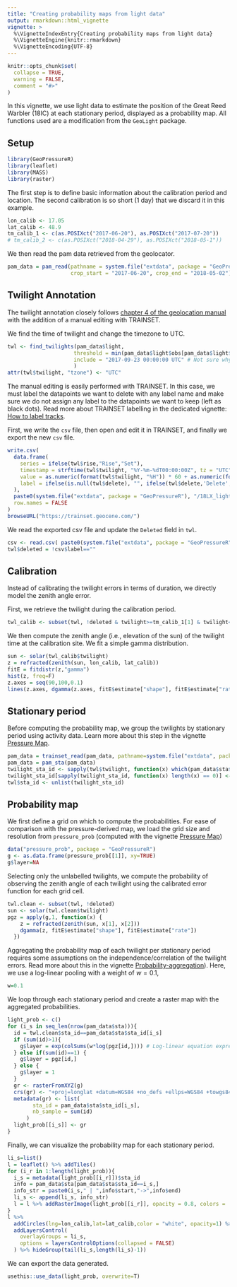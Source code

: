 ```yaml
---
title: "Creating probability maps from light data"
output: rmarkdown::html_vignette
vignette: >
  %\VignetteIndexEntry{Creating probability maps from light data}
  %\VignetteEngine{knitr::rmarkdown}
  %\VignetteEncoding{UTF-8}
---
```


```r
knitr::opts_chunk$set(
  collapse = TRUE,
  warning = FALSE, 
  comment = "#>"
)
```

In this vignette, we use light data to estimate the position of the Great Reed Warbler (18IC) at each stationary period, displayed as a probability map. All functions used are a modification from the `GeoLight` package. 

## Setup

```r
library(GeoPressureR)
library(leaflet)
library(MASS)
library(raster)
```

The first step is to define basic information about the calibration period and location. The second calibration is so short (1 day) that we discard it in this example.

```r
lon_calib <- 17.05	
lat_calib <- 48.9
tm_calib_1 <- c(as.POSIXct("2017-06-20"), as.POSIXct("2017-07-20"))
# tm_calib_2 <- c(as.POSIXct("2018-04-29"), as.POSIXct("2018-05-1"))
```

We then read the pam data retrieved from the geolocator.

```r
pam_data = pam_read(pathname = system.file("extdata", package = "GeoPressureR"),
                    crop_start = "2017-06-20", crop_end = "2018-05-02")
```

## Twilight Annotation

The twilight annotation closely follows [chapter 4 of the geolocation manual](https://geolocationmanual.vogelwarte.ch/twilight.html) with the addition of a manual editing with TRAINSET.

We find the time of twilight and change the timezone to UTC.
```r
twl <- find_twilights(pam_data$light, 
                     threshold = min(pam_data$light$obs[pam_data$light$obs>0]), # first light of the day
                     include = "2017-09-23 00:00:00 UTC" # Not sure why
                     )
attr(twl$twilight, "tzone") <- "UTC" 
```

The manual editing is easily performed with TRAINSET. In this case, we must label the datapoints we want to delete with any label name and make sure we do not assign any label to the datapoints we want to keep (left as black dots). Read more about TRAINSET labelling in the dedicated vignette: [How to label tracks](labeling_tracks.html#introduction-to-trainset).

First, we write the `csv` file, then open and edit it in TRAINSET, and finally we export the new `csv` file.

```r
write.csv(
  data.frame(
    series = ifelse(twl$rise,"Rise","Set"),
    timestamp = strftime(twl$twilight, "%Y-%m-%dT00:00:00Z", tz = "UTC"),
    value = as.numeric(format(twl$twilight, "%H")) * 60 + as.numeric(format(twl$twilight, "%M")),
    label = ifelse(is.null(twl$delete), "", ifelse(twl$delete,'Delete',''))
  ),
  paste0(system.file("extdata", package = "GeoPressureR"), "/18LX_light.csv"),
  row.names = FALSE
)
browseURL("https://trainset.geocene.com/")
```

We read the exported csv file and update the `Deleted` field in `twl`.

```r
csv <- read.csv( paste0(system.file("extdata", package = "GeoPressureR"), "/18LX_light-labeled.csv"))
twl$deleted = !csv$label==""
```

## Calibration

Instead of calibrating the twilight errors in terms of duration, we directly model the zenith angle error.

First, we retrieve the twilight during the calibration period.
```r
twl_calib <- subset(twl, !deleted & twilight>=tm_calib_1[1] & twilight<=tm_calib_1[2])
```

We then compute the zenith angle (i.e., elevation of the sun) of the twilight time at the calibration site.  We fit a simple gamma distribution.

```r
sun <- solar(twl_calib$twilight)
z = refracted(zenith(sun, lon_calib, lat_calib)) 
fitE = fitdistr(z,"gamma")
hist(z, freq=F)
z.axes = seq(90,100,0.1)
lines(z.axes, dgamma(z.axes, fitE$estimate["shape"], fitE$estimate["rate"]), col="red")
```

## Stationary period

Before computing the probability map, we group the twilights by stationary period using activity data. Learn more about this step in the vignette [Pressure Map](pressure-map.html#identifying-stationary-periods).

```r
pam_data = trainset_read(pam_data, pathname=system.file("extdata", package = "GeoPressureR"))
pam_data = pam_sta(pam_data)
twilight_sta_id <- sapply(twl$twilight, function(x) which(pam_data$sta$start < x & x < pam_data$sta$end))
twilight_sta_id[sapply(twilight_sta_id, function(x) length(x) == 0)] <- 0
twl$sta_id <- unlist(twilight_sta_id)
```

## Probability map

We first define a grid on which to compute the probabilities. For ease of comparison with the pressure-derived map, we load the grid size and resolution from `pressure_prob` (computed with the vignette [Pressure Map](pressure#computing-the-map-of-pressure))
```r
data("pressure_prob", package = "GeoPressureR")
g <- as.data.frame(pressure_prob[[1]], xy=TRUE)
g$layer=NA
```

Selecting only the unlabelled twilights, we compute the probability of observing the zenith angle of each twilight using the calibrated error function for each grid cell.

```r
twl.clean <- subset(twl, !deleted)
sun <- solar(twl.clean$twilight)
pgz = apply(g,1, function(x) {
    z = refracted(zenith(sun, x[1], x[2])) 
    dgamma(z, fitE$estimate["shape"], fitE$estimate["rate"])
  })
```

Aggregating the probability map of each twilight per stationary period requires some assumptions on the independence/correlation of the twilight errors. Read more about this in the vignette [Probability-aggregation](Probability-aggregation.html)).
Here, we use a log-linear pooling with a weight of $w=0.1$,

```r
w=0.1
```

We loop through each stationary period and create a raster map with the aggregated probabilities.

```r
light_prob <- c()
for (i_s in seq_len(nrow(pam_data$sta))){
  id = twl.clean$sta_id==pam_data$sta$sta_id[i_s]
  if (sum(id)>1){
    g$layer = exp(colSums(w*log(pgz[id,]))) # Log-linear equation express in log 
  } else if(sum(id)==1) {
    g$layer = pgz[id,]
  } else {
    g$layer = 1
  }
  gr <- rasterFromXYZ(g)
  crs(gr) <- "+proj=longlat +datum=WGS84 +no_defs +ellps=WGS84 +towgs84=0,0,0"
  metadata(gr) <- list(
        sta_id = pam_data$sta$sta_id[i_s],
        nb_sample = sum(id)
      )
  light_prob[[i_s]] <- gr
}
```

Finally, we can visualize the probability map for each stationary period.

```r
li_s=list()
l = leaflet() %>% addTiles() 
for (i_r in 1:length(light_prob)){
  i_s = metadata(light_prob[[i_r]])$sta_id
  info = pam_data$sta[pam_data$sta$sta_id==i_s,]
  info_str = paste0(i_s," | ",info$start,"->",info$end)
  li_s <- append(li_s, info_str)
  l = l %>% addRasterImage(light_prob[[i_r]], opacity = 0.8, colors = 'OrRd', group=info_str) 
}
l %>% 
  addCircles(lng=lon_calib,lat=lat_calib,color = "white", opacity=1) %>% 
  addLayersControl(
    overlayGroups = li_s,
    options = layersControlOptions(collapsed = FALSE)
  ) %>% hideGroup(tail(li_s,length(li_s)-1))
```

We can export the data generated.

```r
usethis::use_data(light_prob, overwrite=T)
```

